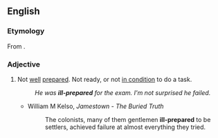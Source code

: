 ==English==

===Etymology===
From {{prefix|ill|prepared|lang=en}}.

===Adjective===
{{en-adj}}

#Not [[well]] [[prepared]]. Not ready, or not [[in condition]] to do a task.
#:''He was '''ill-prepared''' for the exam. I'm not surprised he failed.''
#*William M Kelso, ''Jamestown - The Buried Truth''
#*:The colonists, many of them gentlemen '''ill-prepared''' to be settlers, achieved failure at almost everything they tried.